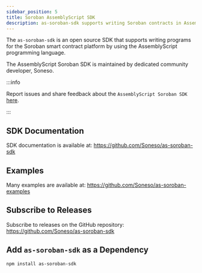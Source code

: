 ```yaml
---
sidebar_position: 5
title: Soroban AssemblyScript SDK
description: as-soroban-sdk supports writing Soroban contracts in AssemblyScript.
---
```


The `as-soroban-sdk` is an open source SDK that supports writing programs for the Soroban smart contract platform by using the AssemblyScript programming language.

The AssemblyScript Soroban SDK is maintained by dedicated community developer, Soneso.

:::info

Report issues and share feedback about the `AssemblyScript Soroban SDK`
[here](https://github.com/Soneso/as-soroban-sdk/issues/new).

:::

## SDK Documentation

SDK documentation is available at:
https://github.com/Soneso/as-soroban-sdk

## Examples

Many examples are available at:
https://github.com/Soneso/as-soroban-examples


## Subscribe to Releases

Subscribe to releases on the GitHub repository:
https://github.com/Soneso/as-soroban-sdk

## Add `as-soroban-sdk` as a Dependency

```npm install as-soroban-sdk```
